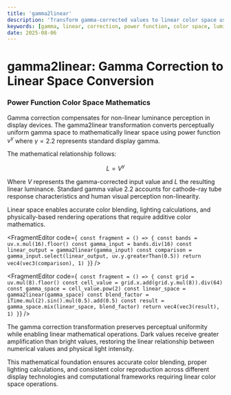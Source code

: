 ```yaml
---
title: 'gamma2linear'
description: 'Transform gamma-corrected values to linear color space using power function for accurate color computation'
keywords: [gamma, linear, correction, power function, color space, luminance]
date: 2025-08-06
---
```



# gamma2linear: Gamma Correction to Linear Space Conversion

### Power Function Color Space Mathematics

Gamma correction compensates for non-linear luminance perception in display devices. The gamma2linear transformation converts perceptually uniform gamma space to mathematically linear space using power function $v^{\gamma}$ where $\gamma = 2.2$ represents standard display gamma.

The mathematical relationship follows:

$$L = V^{\gamma}$$

Where $V$ represents the gamma-corrected input value and $L$ the resulting linear luminance. Standard gamma value 2.2 accounts for cathode-ray tube response characteristics and human visual perception non-linearity.

Linear space enables accurate color blending, lighting calculations, and physically-based rendering operations that require additive color mathematics.

<FragmentEditor
        code={`
const fragment = () => {
        const bands = uv.x.mul(16).floor()
        const gamma_input = bands.div(16)
        const linear_output = gamma2linear(gamma_input)
        const comparison = gamma_input.select(linear_output, uv.y.greaterThan(0.5))
        return vec4(vec3(comparison), 1)
}`}
/>

<FragmentEditor
        code={`
const fragment = () => {
        const grid = uv.mul(8).floor()
        const cell_value = grid.x.add(grid.y.mul(8)).div(64)
        const gamma_space = cell_value.pow(2)
        const linear_space = gamma2linear(gamma_space)
        const blend_factor = iTime.mul(2).sin().mul(0.5).add(0.5)
        const result = gamma_space.mix(linear_space, blend_factor)
        return vec4(vec3(result), 1)
}`}
/>

The gamma correction transformation preserves perceptual uniformity while enabling linear mathematical operations. Dark values receive greater amplification than bright values, restoring the linear relationship between numerical values and physical light intensity.

This mathematical foundation ensures accurate color blending, proper lighting calculations, and consistent color reproduction across different display technologies and computational frameworks requiring linear color space operations.
